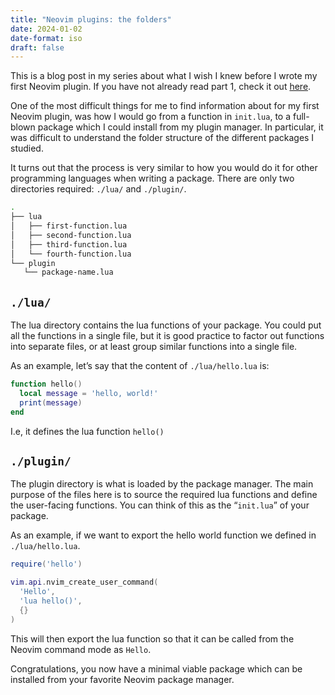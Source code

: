 ```yaml
---
title: "Neovim plugins: the folders"
date: 2024-01-02
date-format: iso
draft: false
---
```


::: {.callout-note}
This is a blog post in my series about what I wish I knew before I wrote my
first Neovim plugin. If you have not already read part 1, check it out
[here](./nvim-lua.qmd).
:::

One of the most difficult things for me to find information about for my first
Neovim plugin, was how I would go from a function in `init.lua`, to a full-blown
package which I could install from my plugin manager. In particular, it was
difficult to understand the folder structure of the different packages I
studied.

It turns out that the process is very similar to how you would do it for other
programming languages when writing a package. There are only two
directories required: `./lua/` and `./plugin/`.

```sh
.
├── lua
│   ├── first-function.lua
│   ├── second-function.lua
│   ├── third-function.lua
│   └── fourth-function.lua
└── plugin
   └── package-name.lua
```

## `./lua/`

The lua directory contains the lua functions of your package. You could put all
the functions in a single file, but it is good practice to factor out functions
into separate files, or at least group similar functions into a single file.

As an example, let's say that the content of `./lua/hello.lua` is:

```lua
function hello()
  local message = 'hello, world!'
  print(message)
end
```

I.e, it defines the lua function `hello()`

## `./plugin/`

The plugin directory is what is loaded by the package manager. The main purpose
of the files here is to source the required lua functions and define the
user-facing functions. You can think of this as the "`init.lua`" of your package.

As an example, if we want to export the hello world function we defined in 
`./lua/hello.lua`.

```lua
require('hello')

vim.api.nvim_create_user_command(
  'Hello',
  'lua hello()',
  {}
)
```

This will then export the lua function so that it can be called from the Neovim 
command mode as `Hello`.

Congratulations, you now have a minimal viable package which can be installed
from your favorite Neovim package manager.
